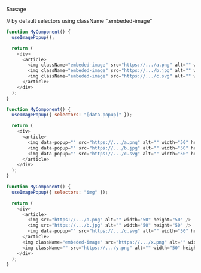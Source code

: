 $:usage

// by default selectors using className ".embeded-image"

```js showLineNumbers{number}
function MyComponent() {
  useImagePopup();

  return (
    <div>
      <article>
        <img className="embeded-image" src="https://.../a.png" alt="" width="50" height="50" />
        <img className="embeded-image" src="https://.../b.jpg" alt="" width="50" height="50" />
        <img className="embeded-image" src="https://.../c.svg" alt="" width="50" height="50" />
      </article>
    </div>
  );
}

function MyComponent() {
  useImagePopup({ selectors: "[data-popup]" });

  return (
    <div>
      <article>
        <img data-popup="" src="https://.../a.png" alt="" width="50" height="50" />
        <img data-popup="" src="https://.../b.jpg" alt="" width="50" height="50" />
        <img data-popup="" src="https://.../c.svg" alt="" width="50" height="50" />
      </article>
    </div>
  );
}

function MyComponent() {
  useImagePopup({ selectors: "img" });

  return (
    <div>
      <article>
        <img src="https://.../a.png" alt="" width="50" height="50" />
        <img src="https://.../b.jpg" alt="" width="50" height="50" />
        <img data-popup="" src="https://.../c.svg" alt="" width="50" height="50" />
      </article>
      <img className="embeded-image" src="https://.../x.png" alt="" width="50" height="50" />
      <img className="" src="https://.../y.png" alt="" width="50" height="50" />
    </div>
  );
}
```